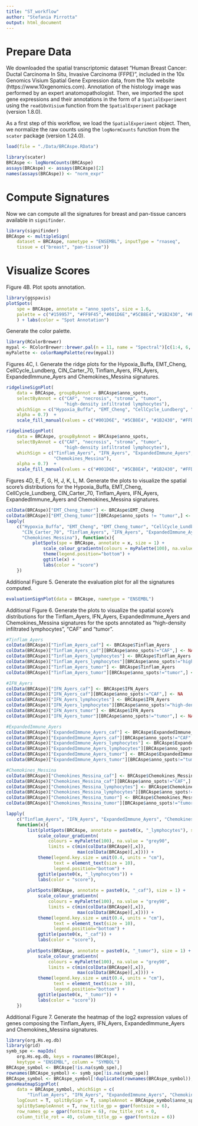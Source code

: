```yaml
---
title: "ST_workflow"
author: "Stefania Pirrotta"
output: html_document
---
```


# Prepare Data
We downloaded the spatial transcriptomic dataset “Human Breast Cancer: Ductal Carcinoma In Situ, Invasive Carcinoma (FFPE)”, included in the 10x Genomics Visium Spatial Gene Expression data, from the 10x website (https://www.10xgenomics.com). Annotation of the histology image was performed by an expert anatomopathologist. Then, we imported the spot gene expressions and their annotations in the form of a `SpatialExperiment` using the `read10xVisium` function from the `SpatialExperiment` package (version 1.8.0).

As a first step of this workflow, we load the `SpatialExperiment` object. Then, we normalize the raw counts using the `logNormCounts` function from the `scater` package (version 1.24.0).

```r
load(file = "./Data/BRCAspe.RData")

library(scater)
BRCAspe <- logNormCounts(BRCAspe)
assays(BRCAspe) <- assays(BRCAspe)[2]
names(assays(BRCAspe)) <- "norm_expr"
```

# Compute Signatures
Now we can compute all the signatures for breast and pan-tissue cancers available in `signifinder`.

```r
library(signifinder)
BRCAspe <- multipleSign(
    dataset = BRCAspe, nametype = "ENSEMBL", inputType = "rnaseq", 
    tissue = c("breast", "pan-tissue"))
```

# Visualize Scores
Figure 4B. Plot spots annotation.

```r
library(ggspavis)
plotSpots(
    spe = BRCAspe, annotate = "anno_spots", size = 1.6, 
    palette = c("#159957", "#FF9F45","#001D6E","#5CB8E4","#1B2430", "#FFD9C0", "#FD5D5D")
    ) + labs(color = "Spot Annotation")
```

Generate the color palette.

```r
library(RColorBrewer)
mypal <- RColorBrewer::brewer.pal(n = 11, name = "Spectral")[c(1:4, 6, 8:11)]
myPalette <- colorRampPalette(rev(mypal))
```

Figures 4C, I. Generate the ridge plots for the Hypoxia_Buffa, EMT_Cheng, CellCycle_Lundberg, CIN_Carter_70, Tinflam_Ayers, IFN_Ayers, ExpandedImmune_Ayers and Chemokines_Messina signatures.

```r
ridgelineSignPlot(
    data = BRCAspe, groupByAnnot = BRCAspe$anno_spots, 
    selectByAnnot = c("CAF", "necrosis", "stroma", "tumor",
                      "high-density infiltrated lymphocytes"),
    whichSign = c("Hypoxia_Buffa", "EMT_Cheng", "CellCycle_Lundberg", "CIN_Carter_70"), 
    alpha = 0.7)  + 
    scale_fill_manual(values = c("#001D6E", "#5CB8E4", "#1B2430", "#FFD9C0", "#FD5D5D"), name = "annot")

ridgelineSignPlot(
    data = BRCAspe, groupByAnnot = BRCAspe$anno_spots, 
    selectByAnnot = c("CAF", "necrosis", "stroma", "tumor",
                      "high-density infiltrated lymphocytes"),
    whichSign = c("Tinflam_Ayers", "IFN_Ayers", "ExpandedImmune_Ayers", 
                  "Chemokines_Messina"),
    alpha = 0.7)  + 
    scale_fill_manual(values = c("#001D6E", "#5CB8E4", "#1B2430", "#FFD9C0", "#FD5D5D"), name = "annot")
```

Figures 4D, E, F, G, H, J, K, L, M. Generate the plots to visualize the spatial score's distributions for the Hypoxia_Buffa, EMT_Cheng, CellCycle_Lundberg, CIN_Carter_70, Tinflam_Ayers, IFN_Ayers, ExpandedImmune_Ayers and Chemokines_Messina signatures.

```r
colData(BRCAspe)["EMT_Cheng_tumor"] <- BRCAspe$EMT_Cheng
colData(BRCAspe)["EMT_Cheng_tumor"][BRCAspe$anno_spots != "tumor",] <- NA
lapply(
    c("Hypoxia_Buffa", "EMT_Cheng", "EMT_Cheng_tumor", "CellCycle_Lundberg", 
      "CIN_Carter_70", "Tinflam_Ayers", "IFN_Ayers", "ExpandedImmune_Ayers", 
      "Chemokines_Messina"), function(x){
          plotSpots(spe = BRCAspe, annotate = x, size = 1) +
              scale_colour_gradientn(colours = myPalette(100), na.value = "grey90") +
              theme(legend.position="bottom") + 
              ggtitle(x) + 
              labs(color = "score")
    })
```

Additional Figure 5. Generate the evaluation plot for all the signatures computed.

```r
evaluationSignPlot(data = BRCAspe, nametype = "ENSEMBL")
```

Additional Figure 6. Generate the plots to visualize the spatial score's distributions for the Tinflam_Ayers, IFN_Ayers, ExpandedImmune_Ayers and Chemokines_Messina signatures for the spots annotated as “high-density infiltrated lymphocytes”, “CAF” and “tumor”.

```r
#Tinflam_Ayers
colData(BRCAspe)["Tinflam_Ayers_caf"] <- BRCAspe$Tinflam_Ayers
colData(BRCAspe)["Tinflam_Ayers_caf"][BRCAspe$anno_spots!="CAF",] <- NA
colData(BRCAspe)["Tinflam_Ayers_lymphocytes"] <- BRCAspe$Tinflam_Ayers
colData(BRCAspe)["Tinflam_Ayers_lymphocytes"][BRCAspe$anno_spots!="high-density infiltrated lymphocytes",] <- NA
colData(BRCAspe)["Tinflam_Ayers_tumor"] <- BRCAspe$Tinflam_Ayers
colData(BRCAspe)["Tinflam_Ayers_tumor"][BRCAspe$anno_spots!="tumor",] <- NA

#IFN_Ayers
colData(BRCAspe)["IFN_Ayers_caf"] <- BRCAspe$IFN_Ayers
colData(BRCAspe)["IFN_Ayers_caf"][BRCAspe$anno_spots!="CAF",] <- NA
colData(BRCAspe)["IFN_Ayers_lymphocytes"] <- BRCAspe$IFN_Ayers
colData(BRCAspe)["IFN_Ayers_lymphocytes"][BRCAspe$anno_spots!="high-density infiltrated lymphocytes",] <- NA
colData(BRCAspe)["IFN_Ayers_tumor"] <- BRCAspe$IFN_Ayers
colData(BRCAspe)["IFN_Ayers_tumor"][BRCAspe$anno_spots!="tumor",] <- NA

#ExpandedImmune_Ayers
colData(BRCAspe)["ExpandedImmune_Ayers_caf"] <- BRCAspe$ExpandedImmune_Ayers
colData(BRCAspe)["ExpandedImmune_Ayers_caf"][BRCAspe$anno_spots!="CAF",] <- NA
colData(BRCAspe)["ExpandedImmune_Ayers_lymphocytes"] <- BRCAspe$ExpandedImmune_Ayers
colData(BRCAspe)["ExpandedImmune_Ayers_lymphocytes"][BRCAspe$anno_spots!="high-density infiltrated lymphocytes",] <- NA
colData(BRCAspe)["ExpandedImmune_Ayers_tumor"] <- BRCAspe$ExpandedImmune_Ayers
colData(BRCAspe)["ExpandedImmune_Ayers_tumor"][BRCAspe$anno_spots!="tumor",] <- NA

#Chemokines_Messina
colData(BRCAspe)["Chemokines_Messina_caf"] <- BRCAspe$Chemokines_Messina
colData(BRCAspe)["Chemokines_Messina_caf"][BRCAspe$anno_spots!="CAF",] <- NA
colData(BRCAspe)["Chemokines_Messina_lymphocytes"] <- BRCAspe$Chemokines_Messina
colData(BRCAspe)["Chemokines_Messina_lymphocytes"][BRCAspe$anno_spots!="high-density infiltrated lymphocytes",] <- NA
colData(BRCAspe)["Chemokines_Messina_tumor"] <- BRCAspe$Chemokines_Messina
colData(BRCAspe)["Chemokines_Messina_tumor"][BRCAspe$anno_spots!="tumor",] <- NA

lapply(
    c("Tinflam_Ayers", "IFN_Ayers", "ExpandedImmune_Ayers", "Chemokines_Messina"),
    function(x){
        list(plotSpots(BRCAspe, annotate = paste0(x, "_lymphocytes"), size = 1) +
            scale_colour_gradientn(
                colours = myPalette(100), na.value = "grey90",
                limits = c(min(colData(BRCAspe)[,x]), 
                           max(colData(BRCAspe)[,x]))) +
            theme(legend.key.size = unit(0.4, units = "cm"),
                  text = element_text(size = 10), 
                  legend.position="bottom") + 
            ggtitle(paste0(x, "_lymphocytes")) + 
            labs(color = "score"), 
        
        plotSpots(BRCAspe, annotate = paste0(x, "_caf"), size = 1) +
            scale_colour_gradientn(
                colours = myPalette(100), na.value = "grey90",
                limits = c(min(colData(BRCAspe)[,x]), 
                           max(colData(BRCAspe)[,x]))) +
            theme(legend.key.size = unit(0.4, units = "cm"),
                  text = element_text(size = 10), 
                  legend.position="bottom") + 
            ggtitle(paste0(x, "_caf")) + 
            labs(color = "score"), 
        
        plotSpots(BRCAspe, annotate = paste0(x, "_tumor"), size = 1) +
            scale_colour_gradientn(
                colours = myPalette(100), na.value = "grey90",
                limits = c(min(colData(BRCAspe)[,x]), 
                           max(colData(BRCAspe)[,x]))) +
            theme(legend.key.size = unit(0.4, units = "cm"),
                  text = element_text(size = 10), 
                  legend.position="bottom") + 
            ggtitle(paste0(x, "_tumor")) + 
            labs(color = "score"))
    })
```

Additional Figure 7. Generate the heatmap of the log2 expression values of genes composing the Tinflam_Ayers, IFN_Ayers, ExpandedImmune_Ayers and Chemokines_Messina signatures.

```r
library(org.Hs.eg.db)
library(grid)
symb_spe <- mapIds(
    org.Hs.eg.db, keys = rownames(BRCAspe), 
    keytype = "ENSEMBL", column = "SYMBOL")
BRCAspe_symbol <- BRCAspe[!is.na(symb_spe),]
rownames(BRCAspe_symbol) <- symb_spe[!is.na(symb_spe)]
BRCAspe_symbol <- BRCAspe_symbol[!duplicated(rownames(BRCAspe_symbol)),]
geneHeatmapSignPlot(
    data = BRCAspe_symbol, whichSign = c(
        "Tinflam_Ayers", "IFN_Ayers", "ExpandedImmune_Ayers", "Chemokines_Messina"), 
    logCount = T, splitBySign = T, sampleAnnot = BRCAspe_symbol$anno_spots, 
    splitBySampleAnnot = T, row_title_gp = gpar(fontsize = 6), 
    row_names_gp = gpar(fontsize = 6), row_title_rot = 0,
    column_title_rot = 40, column_title_gp = gpar(fontsize = 6))
```

